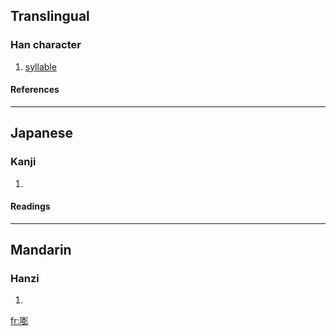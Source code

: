 ==Translingual==
===Han character===
{{Han char|rn=30|rad=口|as=12|sn=15|four=|canj=口土廿竹 (RGTH)}}
# [[syllable]]
====References====
{{Han ref|kx=0206.270|dkj=04241|hdz=10681.010|uh=562D|ud=22061}}
----
==Japanese==
===Kanji===
{{ja-kanji|grade=|rs=口12}}
# {{defn|Japanese}} 
====Readings====
{{ja-readings|on=[[ほう]] (hō), [[びょう]] (byō)|kun=[[こえ]] (koe)}}
----
==Mandarin==
===Hanzi===
{{cmn-hanzi|pin=[[pēng]] (peng1), [[zhāo]] (zhao1)|wg=p'eng<sup>1</sup>, chao<sup>1</sup>}}
# {{defn|Mandarin}}

[[fr:嘭]]